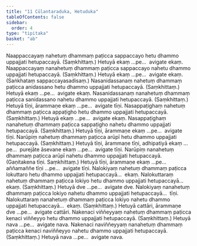 ```yaml
---
title: "11 Cūḷantaraduka, Hetuduka"
tableOfContents: false
sidebar:
  order: 4
type: "tipitaka"
basket: "ab"
---
```



<DynamicBreadcrumb />

<Division number="52">

<Paragraph number="113">
Naappaccayaṃ nahetuṃ dhammaṃ paṭicca sappaccayo hetu dhammo uppajjati hetupaccayā. (Saṃkhittaṃ.) Hetuyā ekaṃ …pe…  avigate ekaṃ.
</Paragraph>

<Paragraph number="114">
Naappaccayaṃ nanahetuṃ dhammaṃ paṭicca sappaccayo nahetu dhammo uppajjati hetupaccayā. (Saṃkhittaṃ.) Hetuyā ekaṃ …pe…  avigate ekaṃ. (Saṅkhataṃ sappaccayasadisaṃ.)
</Paragraph>

</Division>
<Division number="53">

<Paragraph number="115">
Nasanidassanaṃ nahetuṃ dhammaṃ paṭicca anidassano hetu dhammo uppajjati hetupaccayā. (Saṃkhittaṃ.) Hetuyā ekaṃ …pe…  avigate ekaṃ.
</Paragraph>

<Paragraph number="116">
Nasanidassanaṃ nanahetuṃ dhammaṃ paṭicca sanidassano nahetu dhammo uppajjati hetupaccayā. (Saṃkhittaṃ.) Hetuyā tīṇi, ārammaṇe ekaṃ …pe…  avigate tīṇi.
</Paragraph>

</Division>
<Division number="54">

<Paragraph number="117">
Nasappaṭighaṃ nahetuṃ dhammaṃ paṭicca appaṭigho hetu dhammo uppajjati hetupaccayā. (Saṃkhittaṃ.) Hetuyā ekaṃ …pe…  avigate ekaṃ.
</Paragraph>

<Paragraph number="118">
Nasappaṭighaṃ nanahetuṃ dhammaṃ paṭicca sappaṭigho nahetu dhammo uppajjati hetupaccayā. (Saṃkhittaṃ.) Hetuyā tīṇi, ārammaṇe ekaṃ …pe…  avigate tīṇi.
</Paragraph>

</Division>
<Division number="55">

<Paragraph number="119">
Narūpiṃ nahetuṃ dhammaṃ paṭicca arūpī hetu dhammo uppajjati hetupaccayā. (Saṃkhittaṃ.) Hetuyā tīṇi, ārammaṇe tīṇi, adhipatiyā ekaṃ …pe…  purejāte āsevane ekaṃ …pe…  avigate tīṇi.
</Paragraph>

<Paragraph number="120">
Narūpiṃ nanahetuṃ dhammaṃ paṭicca arūpī nahetu dhammo uppajjati hetupaccayā. (Gaṇitakena tīṇi. Saṃkhittaṃ.) Hetuyā tīṇi, ārammaṇe ekaṃ …pe…  aññamaññe tīṇi …pe…  avigate tīṇi.
</Paragraph>

</Division>
<Division number="56">

<Paragraph number="121">
Nalokiyaṃ nahetuṃ dhammaṃ paṭicca lokuttaro hetu dhammo uppajjati hetupaccayā…  ekaṃ.
</Paragraph>

<Paragraph number="122">
Nalokuttaraṃ nahetuṃ dhammaṃ paṭicca lokiyo hetu dhammo uppajjati hetupaccayā…  ekaṃ. (Saṃkhittaṃ.) Hetuyā dve …pe…  avigate dve.
</Paragraph>

<Paragraph number="123">
Nalokiyaṃ nanahetuṃ dhammaṃ paṭicca lokiyo nahetu dhammo uppajjati hetupaccayā…  tīṇi.
</Paragraph>

<Paragraph number="124">
Nalokuttaraṃ nanahetuṃ dhammaṃ paṭicca lokiyo nahetu dhammo uppajjati hetupaccayā…  ekaṃ. (Saṃkhittaṃ.) Hetuyā cattāri, ārammaṇe dve …pe…  avigate cattāri.
</Paragraph>

</Division>
<Division number="57">

<Paragraph number="125">
Nakenaci viññeyyaṃ nahetuṃ dhammaṃ paṭicca kenaci viññeyyo hetu dhammo uppajjati hetupaccayā. (Saṃkhittaṃ.) Hetuyā nava …pe…  avigate nava.
</Paragraph>

<Paragraph number="126">
Nakenaci naviññeyyaṃ nanahetuṃ dhammaṃ paṭicca kenaci naviññeyyo nahetu dhammo uppajjati hetupaccayā. (Saṃkhittaṃ.) Hetuyā nava …pe…  avigate nava.
</Paragraph>
</Division>